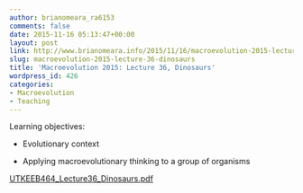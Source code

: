 ```yaml
---
author: brianomeara_ra6153
comments: false
date: 2015-11-16 05:13:47+00:00
layout: post
link: http://www.brianomeara.info/2015/11/16/macroevolution-2015-lecture-36-dinosaurs/
slug: macroevolution-2015-lecture-36-dinosaurs
title: 'Macroevolution 2015: Lecture 36, Dinosaurs'
wordpress_id: 426
categories:
- Macroevolution
- Teaching
---
```


Learning objectives:



	
  * Evolutionary context

	
  * Applying macroevolutionary thinking to a group of organisms


[UTKEEB464_Lecture36_Dinosaurs.pdf](http://brianomeara.info/wordpress_beta/wp-content/uploads/2015/11/UTKEEB464_Lecture36_Dinosaurs.pdf)
